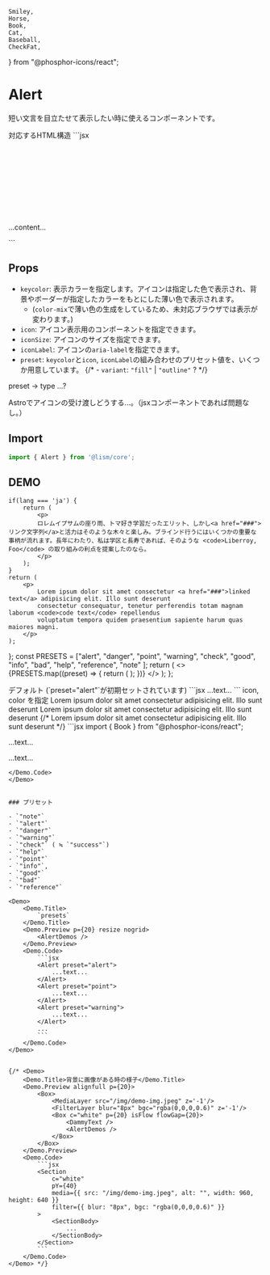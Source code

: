 	Smiley,
	Horse,
	Book,
	Cat,
	Baseball,
	CheckFat,
} from "@phosphor-icons/react";


# Alert

短い文言を目立たせて表示したい時に使えるコンポーネントです。


<Demo>
	<Demo.Title>対応するHTML構造</Demo.Title>
	<Demo.Code>
		```jsx
		<div class="c--alert l--fluidFix" data-fix="first">
			<div class="c--alert__icon l--center">
				<svg>...</svg>
			</div>
			<div class="c--alert__body is--flow -flowGap:s">
				<p>...content...</p>
			</div>
		</div>
		```
	</Demo.Code>
</Demo>


## Props

- `keycolor`: 表示カラーを指定します。アイコンは指定した色で表示され、背景やボーダーが指定したカラーをもとにした薄い色で表示されます。
	- (`color-mix`で薄い色の生成をしているため、未対応ブラウザでは表示が変わります。)
- `icon`: アイコン表示用のコンポーネントを指定できます。
- `iconSize`: アイコンのサイズを指定できます。
- `iconLabel`: アイコンの`aria-label`を指定できます。
- `preset`: `keycolor`と`icon`, `iconLabel`の組み合わせのプリセット値を、いくつか用意しています。
{/* - `variant`: `"fill"` | `"outline"` ? */}

preset → type ...?

<Alert>
Astroでアイコンの受け渡しどうする...。（jsxコンポーネントであれば問題なし。）
</Alert>


## Import

```js
import { Alert } from '@lism/core';
```

## DEMO

	if(lang === 'ja') {
		return (
			<p>
			ロレムイプサムの座り雨、トマ好き学習だったエリット、しかし<a href="###">リンク文字列</a>と活力はそのような木々と楽しみ。ブラインド行うにはいくつかの重要な事柄が流れます。長年にわたり、私は学区と長寿であれば、そのような <code>Liberroy, Foo</code> の取り組みの利点を提案したのなら。
			</p>
		);
	}
	return (
		<p>
			Lorem ipsum dolor sit amet consectetur <a href="###">linked text</a> adipisicing elit. Illo sunt deserunt
			consectetur consequatur, tenetur perferendis totam magnam laborum <code>code text</code> repellendus
			voluptatum tempora quidem praesentium sapiente harum quas maiores magni.
		</p>
	);
};
	const PRESETS = ["alert", "danger", "point", "warning", "check", "good", "info", "bad", "help", "reference", "note" ];
	return (
		<> 
			{PRESETS.map((preset) => {
				return (
					<Alert key={preset} variant={variant} preset={preset}><DemoText lang="ja" /></Alert>
				);
			})}
		</>
	);
};

<Demo>
	<Demo.Title>
		デフォルト (`preset="alert"`が初期セットされています)
	</Demo.Title>
	<Demo.Preview p={20}>
		<Alert><DemoText lang="ja" /></Alert>
	</Demo.Preview>
	<Demo.Code>
		```jsx
		<Alert>...text...</Alert>
		```
	</Demo.Code>
</Demo>


<Demo>
	<Demo.Title>
		icon, color を指定
	</Demo.Title>
	<Demo.Preview p={20}>
		<Alert icon={Book} keycolor="purple">
			Lorem ipsum dolor sit amet consectetur adipisicing elit. Illo sunt deserunt
		</Alert>
		<Alert icon="star" keycolor="pink" >
			Lorem ipsum dolor sit amet consectetur adipisicing elit. Illo sunt deserunt
		</Alert>
		{/* <Alert icon={CheckFat} keycolor="green">
			Lorem ipsum dolor sit amet consectetur adipisicing elit. Illo sunt deserunt
		</Alert> */}
	</Demo.Preview>
<Demo.Code>
```jsx
import { Book } from "@phosphor-icons/react";

<Alert icon={Book} color="accent">...text...</Alert>

<Alert icon="star" keycolor="pink" >...text...</Alert>
```
</Demo.Code>
</Demo>


### プリセット

- `"note"`
- `"alert"`
- `"danger"`
- `"warning"`
- `"check"` ( ≒ `"success"`)
- `"help"`
- `"point"`
- `"info"`,
- `"good"`
- `"bad"`
- `"reference"`

<Demo>
	<Demo.Title>
		`presets`
	</Demo.Title>
	<Demo.Preview p={20} resize nogrid>
		<AlertDemos />
	</Demo.Preview>
	<Demo.Code>
		```jsx
		<Alert preset="alert">
			...text...
		</Alert>
		<Alert preset="point">
			...text...
		</Alert>
		<Alert preset="warning">
			...text...
		</Alert>
		...
		```
	</Demo.Code>
</Demo>


{/* <Demo>
	<Demo.Title>背景に画像がある時の様子</Demo.Title>
	<Demo.Preview alignfull p={20}>
		<Box>
			<MediaLayer src="/img/demo-img.jpeg" z='-1'/>
			<FilterLayer blur="8px" bgc="rgba(0,0,0,0.6)" z='-1'/>
			<Box c="white" p={20} isFlow flowGap={20}>
				<DammyText />
				<AlertDemos />
			</Box>
		</Box>
	</Demo.Preview>
	<Demo.Code>
		```jsx
		<Section
			c="white"
			pY={40}
			media={{ src: "/img/demo-img.jpeg", alt: "", width: 960, height: 640 }}
			filter={{ blur: "8px", bgc: "rgba(0,0,0,0.6)" }}
		>
			<SectionBody>
				...
			</SectionBody>
		</Section>
		```
	</Demo.Code>
</Demo> */}
